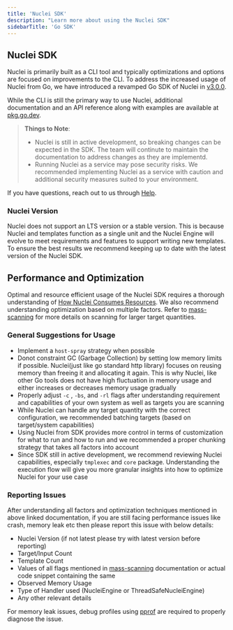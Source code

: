 ```yaml
---
title: 'Nuclei SDK'
description: "Learn more about using the Nuclei SDK"
sidebarTitle: 'Go SDK'
---
```


## Nuclei SDK

Nuclei is primarily built as a CLI tool and typically optimizations and options are focused on improvements to the CLI. To address the increased usage of Nuclei from Go, we have introduced a revamped Go SDK of Nuclei in [v3.0.0](https://blog.projectdiscovery.io/nuclei-v3-featurefusion/#sdk-4-all-revamped-go-sdk).

While the CLI is still the primary way to use Nuclei, additional documentation and an API reference along with examples are available at [pkg.go.dev](https://pkg.go.dev/github.com/projectdiscovery/nuclei/v3@v3.1.10/lib#section-readme).

> **Things to Note**:
>
> - Nuclei is still in active development, so breaking changes can be expected in the SDK. The team will continute to maintain the documentation to address changes as they are implementd.  
> - Running Nuclei as a service may pose security risks. We recommended implementing Nuclei as a service with caution and additional security measures suited to your environment. 

<Note> If you have questions, reach out to us through [Help](/help). </Note>


### Nuclei Version

Nuclei does not support an LTS version or a stable version. This is because Nuclei and templates function as a single unit and the Nuclei Engine will evolve to meet requirements and features to support writing new templates. 
To ensure the best results we recommend keeping up to date with the latest version of the Nuclei SDK.


## Performance and Optimization

Optimal and resource efficient usage of the Nuclei SDK requires a thorough understanding of [How Nuclei Consumes Resources](/opensource/nuclei/mass-scanning-cli#understanding-how-nuclei-consumes-resources). We also recommend understanding optimization based on multiple factors.  Refer to [mass-scanning](/opensource/nuclei/mass-scanning-cli) for more details on scanning for larger target quantities. 


### General Suggestions for Usage

- Implement a `host-spray` strategy when possible
- Donot constraint GC (Garbage Collection) by setting low memory limits if possible. Nuclei(just like go standard http library) focuses on reusing memory than freeing it and allocating it again. This is why Nuclei, like other Go tools does not have high fluctuation in memory usage and either increases or decreases memory usage gradually
- Properly adjust `-c` , `-bs`, and `-rl` flags after understanding requirement and capabilities of your own system as well as targets you are scanning
- While Nuclei can handle any target quantity with the correct configuration, we recommended batching targets (based on target/system capabilities)
- Using Nuclei from SDK provides more control in terms of customization for what to run and how to run and we recommended a proper chunking strategy that takes all factors into account
- Since SDK still in active development, we recommend reviewing Nuclei capabilities, especially `tmplexec` and `core` package. Understanding the execution flow will give you more granular insights into how to optimize Nuclei for your use case


### Reporting Issues

After understanding all factors and optimization techniques mentioned in above linked documentation, if you are still facing performance issues like crash, memory leak etc then please report this issue  with below details:

- Nuclei Version (if not latest please try with latest version before reporting)
- Target/Input Count
- Template Count
- Values of all flags mentioned in [mass-scanning](/opensource/nuclei/mass-scanning-cli) documentation or actual code snippet containing the same
- Observed Memory Usage
- Type of Handler used (NucleiEngine or ThreadSafeNucleiEngine)
- Any other relevant details 

For memory leak issues, debug profiles using [pprof](https://go.dev/blog/pprof) are required to properly diagnose the issue.




